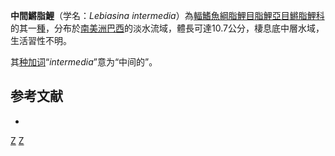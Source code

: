 {{Speciesbox
| status = NE
| status_system = IUCN3.1
| taxon = Lebiasina intermedia
| authority = [[Meinken|Meinken]], 1936
| synonyms = 
}}
'''中間鱂脂鯉'''（学名：''Lebiasina intermedia''）為[[輻鰭魚綱|輻鰭魚綱]][[脂鯉目|脂鯉目]][[脂鯉亞目|脂鯉亞目]][[鱂脂鯉科|鱂脂鯉科]]的其一[[種|種]]，分布於[[南美洲|南美洲]][[巴西|巴西]]的淡水流域，體長可達10.7公分，棲息底中層水域，生活習性不明。

其[[种加词|种加词]]“''intermedia''”意为“中间的”。

==参考文献==
{{refbegin}}
*{{FishBase_species|genus=Lebiasina|species=intermedia|year=2013|month=10}}
{{refend}}
{{Taxonbar|from=Q938204}}

[[Category:鱂脂鯉屬|Z]]
[[Category:1936年描述的动物|Z]]